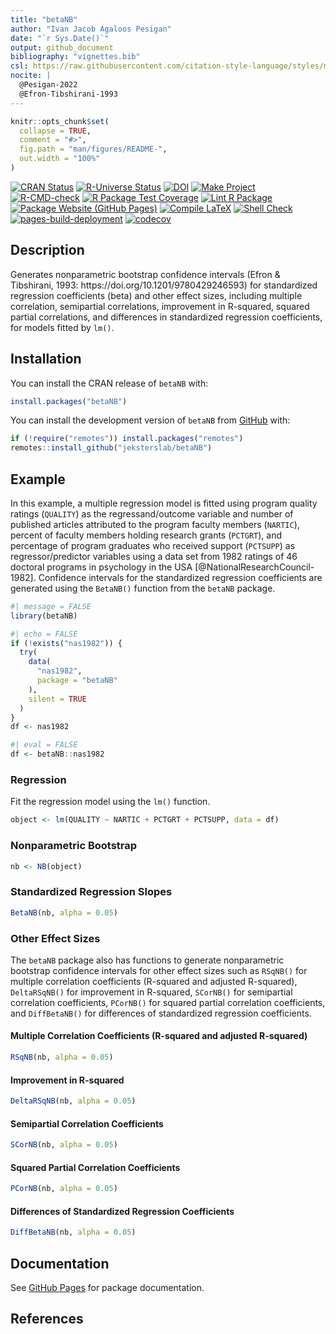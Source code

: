 ```yaml
---
title: "betaNB"
author: "Ivan Jacob Agaloos Pesigan"
date: "`r Sys.Date()`"
output: github_document
bibliography: "vignettes.bib"
csl: https://raw.githubusercontent.com/citation-style-language/styles/master/apa.csl
nocite: |
  @Pesigan-2022
  @Efron-Tibshirani-1993
---
```


<!-- README.md is generated from README.Rmd. Please edit that file -->

```r
knitr::opts_chunk$set(
  collapse = TRUE,
  comment = "#>",
  fig.path = "man/figures/README-",
  out.width = "100%"
)
```

<!-- badges: start -->
[![CRAN Status](https://www.r-pkg.org/badges/version/betaNB)](https://cran.r-project.org/package=betaNB)
[![R-Universe Status](https://jeksterslab.r-universe.dev/badges/betaNB)](https://jeksterslab.r-universe.dev)
[![DOI](https://zenodo.org/badge/DOI/10.3758/s13428-023-02114-4.svg)](https://doi.org/10.3758/s13428-023-02114-4)
[![Make Project](https://github.com/jeksterslab/betaNB/actions/workflows/make.yml/badge.svg)](https://github.com/jeksterslab/betaNB/actions/workflows/make.yml)
[![R-CMD-check](https://github.com/jeksterslab/betaNB/actions/workflows/check-full.yml/badge.svg)](https://github.com/jeksterslab/betaNB/actions/workflows/check-full.yml)
[![R Package Test Coverage](https://github.com/jeksterslab/betaNB/actions/workflows/test-coverage.yml/badge.svg)](https://github.com/jeksterslab/betaNB/actions/workflows/test-coverage.yml)
[![Lint R Package](https://github.com/jeksterslab/betaNB/actions/workflows/lint.yml/badge.svg)](https://github.com/jeksterslab/betaNB/actions/workflows/lint.yml)
[![Package Website (GitHub Pages)](https://github.com/jeksterslab/betaNB/actions/workflows/pkgdown-gh-pages.yml/badge.svg)](https://github.com/jeksterslab/betaNB/actions/workflows/pkgdown-gh-pages.yml)
[![Compile LaTeX](https://github.com/jeksterslab/betaNB/actions/workflows/latex.yml/badge.svg)](https://github.com/jeksterslab/betaNB/actions/workflows/latex.yml)
[![Shell Check](https://github.com/jeksterslab/betaNB/actions/workflows/shellcheck.yml/badge.svg)](https://github.com/jeksterslab/betaNB/actions/workflows/shellcheck.yml)
[![pages-build-deployment](https://github.com/jeksterslab/betaNB/actions/workflows/pages/pages-build-deployment/badge.svg)](https://github.com/jeksterslab/betaNB/actions/workflows/pages/pages-build-deployment)
[![codecov](https://codecov.io/gh/jeksterslab/betaNB/branch/main/graph/badge.svg?token=KVLUET3DJ6)](https://codecov.io/gh/jeksterslab/betaNB)
<!-- badges: end -->

## Description

Generates nonparametric bootstrap confidence intervals
(Efron & Tibshirani, 1993: https://doi.org/10.1201/9780429246593)
for standardized regression coefficients (beta)
and other effect sizes,
including multiple correlation, semipartial correlations,
improvement in R-squared, squared partial correlations,
and differences in standardized regression coefficients,
for models fitted by `lm()`.

## Installation

You can install the CRAN release of `betaNB` with:

```r
install.packages("betaNB")
```

You can install the development version of `betaNB` from
[GitHub](https://github.com/jeksterslab/betaNB) with:

```r
if (!require("remotes")) install.packages("remotes")
remotes::install_github("jeksterslab/betaNB")
```

## Example

In this example, a multiple regression model is fitted
using program quality ratings (`QUALITY`) as the regressand/outcome variable
and number of published articles attributed to the program faculty members (`NARTIC`),
percent of faculty members holding research grants (`PCTGRT`), and
percentage of program graduates who received support (`PCTSUPP`) as regressor/predictor variables
using a data set from 1982 ratings of 46 doctoral programs in psychology in the USA [@NationalResearchCouncil-1982].
Confidence intervals for the standardized regression coefficients are generated
using the `BetaNB()` function from the `betaNB` package.

```r
#| message = FALSE
library(betaNB)
```

```r
#| echo = FALSE
if (!exists("nas1982")) {
  try(
    data(
      "nas1982",
      package = "betaNB"
    ),
    silent = TRUE
  )
}
df <- nas1982
```

```r
#| eval = FALSE
df <- betaNB::nas1982
```

### Regression

Fit the regression model using the `lm()` function.

```r
object <- lm(QUALITY ~ NARTIC + PCTGRT + PCTSUPP, data = df)
```

### Nonparametric Bootstrap

```r
nb <- NB(object)
```

### Standardized Regression Slopes

```r
BetaNB(nb, alpha = 0.05)
```

### Other Effect Sizes

The `betaNB` package also has functions to generate nonparametric bootstrap confidence intervals
for other effect sizes such as
`RSqNB()` for multiple correlation coefficients (R-squared and adjusted R-squared),
`DeltaRSqNB()` for improvement in R-squared,
`SCorNB()` for semipartial correlation coefficients,
`PCorNB()` for squared partial correlation coefficients,
and
`DiffBetaNB()` for differences of standardized regression coefficients.

#### Multiple Correlation Coefficients (R-squared and adjusted R-squared)

```r
RSqNB(nb, alpha = 0.05)
```

#### Improvement in R-squared

```r
DeltaRSqNB(nb, alpha = 0.05)
```

#### Semipartial Correlation Coefficients

```r
SCorNB(nb, alpha = 0.05)
```

#### Squared Partial Correlation Coefficients

```r
PCorNB(nb, alpha = 0.05)
```

#### Differences of Standardized Regression Coefficients

```r
DiffBetaNB(nb, alpha = 0.05)
```

## Documentation

See
[GitHub Pages](https://jeksterslab.github.io/betaNB/index.html)
for package documentation.

## References
